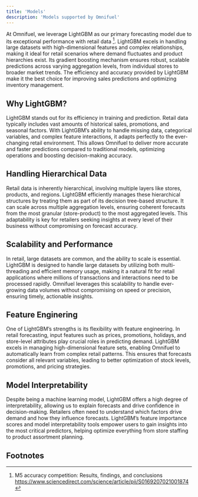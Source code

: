 ```yaml
---
title: 'Models'
description: 'Models supported by Omnifuel'
---
```


At Omnifuel, we leverage LightGBM as our primary forecasting model due to its exceptional performance with retail data [^1]. LightGBM excels in handling large datasets with high-dimensional features and complex relationships, making it ideal for retail scenarios where demand fluctuates and product hierarchies exist. Its gradient boosting mechanism ensures robust, scalable predictions across varying aggregation levels, from individual stores to broader market trends. The efficiency and accuracy provided by LightGBM make it the best choice for improving sales predictions and optimizing inventory management.

## Why LightGBM?

LightGBM stands out for its efficiency in training and prediction. Retail data typically includes vast amounts of historical sales, promotions, and seasonal factors. With LightGBM’s ability to handle missing data, categorical variables, and complex feature interactions, it adapts perfectly to the ever-changing retail environment. This allows Omnifuel to deliver more accurate and faster predictions compared to traditional models, optimizing operations and boosting decision-making accuracy.

## Handling Hierarchical Data

Retail data is inherently hierarchical, involving multiple layers like stores, products, and regions. LightGBM efficiently manages these hierarchical structures by treating them as part of its decision tree-based structure. It can scale across multiple aggregation levels, ensuring coherent forecasts from the most granular (store-product) to the most aggregated levels. This adaptability is key for retailers seeking insights at every level of their business without compromising on forecast accuracy.

## Scalability and Performance

In retail, large datasets are common, and the ability to scale is essential. LightGBM is designed to handle large datasets by utilizing both multi-threading and efficient memory usage, making it a natural fit for retail applications where millions of transactions and interactions need to be processed rapidly. Omnifuel leverages this scalability to handle ever-growing data volumes without compromising on speed or precision, ensuring timely, actionable insights.

## Feature Enginering

One of LightGBM’s strengths is its flexibility with feature engineering. In retail forecasting, input features such as prices, promotions, holidays, and store-level attributes play crucial roles in predicting demand. LightGBM excels in managing high-dimensional feature sets, enabling Omnifuel to automatically learn from complex retail patterns. This ensures that forecasts consider all relevant variables, leading to better optimization of stock levels, promotions, and pricing strategies.

## Model Interpretability

Despite being a machine learning model, LightGBM offers a high degree of interpretability, allowing us to explain forecasts and drive confidence in decision-making. Retailers often need to understand which factors drive demand and how they influence forecasts. LightGBM’s feature importance scores and model interpretability tools empower users to gain insights into the most critical predictors, helping optimize everything from store staffing to product assortment planning.

## Footnotes

[^1]: M5 accuracy competition: Results, findings, and conclusions https://www.sciencedirect.com/science/article/pii/S0169207021001874